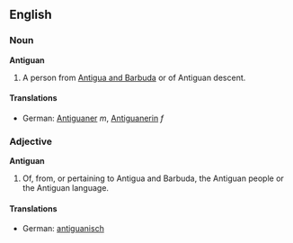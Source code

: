 ==English==
===Noun===
'''Antiguan'''
#A person from [[Antigua and Barbuda]] or of Antiguan descent.

====Translations====
*German: [[Antiguaner]] ''m'', [[Antiguanerin]] ''f''

===Adjective===
'''Antiguan'''

#Of, from, or pertaining to Antigua and Barbuda, the Antiguan people or the Antiguan language.

====Translations====
*German: [[antiguanisch]]
